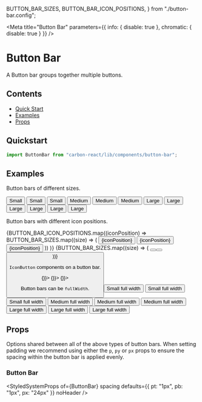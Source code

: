   BUTTON_BAR_SIZES,
  BUTTON_BAR_ICON_POSITIONS,
} from "./button-bar.config";

<Meta
  title="Button Bar"
  parameters={{ info: { disable: true }, chromatic: { disable: true } }}
/>

# Button Bar

A Button bar groups together multiple buttons.

## Contents

- [Quick Start](#quick-start)
- [Examples](#examples)
- [Props](#props)

## Quickstart

```javascript
import ButtonBar from "carbon-react/lib/components/button-bar";
```

## Examples

Button bars of different sizes.

<Canvas>
  <Story name="sizes">
    <ButtonBar size="small" ml={2} mt={2}>
      <Button>Small</Button>
      <Button>Small</Button>
      <Button>Small</Button>
    </ButtonBar>
    <ButtonBar ml={2} mt={2}>
      <Button>Medium</Button>
      <Button>Medium</Button>
      <Button>Medium</Button>
    </ButtonBar>
    <ButtonBar size="large" ml={2} mt={2}>
      <Button>Large</Button>
      <Button>Large</Button>
      <Button>Large</Button>
    </ButtonBar>
    <ButtonBar size="large" ml={2} mt={2}>
      <Button subtext="subtext 1">Large</Button>
      <Button subtext="subtext 2">Large</Button>
      <Button subtext="subtext 3">Large</Button>
    </ButtonBar>
  </Story>
</Canvas>

Button bars with different icon positions.

<Canvas>
  <Story name="with icons">
    {BUTTON_BAR_ICON_POSITIONS.map((iconPosition) =>
      BUTTON_BAR_SIZES.map((size) => (
        <ButtonBar
          iconPosition={iconPosition}
          size={size}
          key={size + iconPosition}
          ml={2}
          mt={2}
        >
          <Button iconType="csv">{iconPosition}</Button>
          <Button iconType="pdf">{iconPosition}</Button>
          <Button iconType="delete">{iconPosition}</Button>
        </ButtonBar>
      ))
    )}
  </Story>
</Canvas>

<Canvas>
  <Story name="icons only">
    {BUTTON_BAR_SIZES.map((size) => (
      <ButtonBar size={size} key={size} ml={2} mt={2}>
        <Button iconType="pdf" />
        <Button iconType="csv" />
        <Button iconType="delete" />
      </ButtonBar>
    ))}
  </Story>
</Canvas>

`IconButton` components on a button bar.

<Canvas>
  <Story name="icon buttons">
    <ButtonBar ml={2} mt={2}>
      <IconButton onClick={() => {}}>
        <Icon type="csv" />
      </IconButton>
      <IconButton onClick={() => {}}>
        <Icon type="pdf" />
      </IconButton>
      <IconButton onClick={() => {}}>
        <Icon type="bin" />
      </IconButton>
    </ButtonBar>
  </Story>
</Canvas>

Button bars can be `fullWidth`.

<Canvas>
  <Story name="fullWidth">
    <ButtonBar fullWidth size="small" ml={2} mt={2}>
      <Button fullWidth>Small full width</Button>
      <Button>Small full width</Button>
      <Button>Small full width</Button>
    </ButtonBar>
    <ButtonBar fullWidth ml={2} mt={2}>
      <Button buttonType="primary">Medium full width</Button>
      <Button>Medium full width</Button>
      <Button>Medium full width</Button>
    </ButtonBar>
    <ButtonBar fullWidth size="large" ml={2} mt={2}>
      <Button>Large full width</Button>
      <Button>Large full width</Button>
      <Button>Large full width</Button>
    </ButtonBar>
  </Story>
</Canvas>

## Props

Options shared between all of the above types of button bars. When setting padding we recommend using either the `p`, `py`
or `px` props to ensure the spacing within the button bar is applied evenly.

### Button Bar

<StyledSystemProps
  of={ButtonBar}
  spacing
  defaults={{ pt: "1px", pb: "1px", px: "24px" }}
  noHeader
/>
